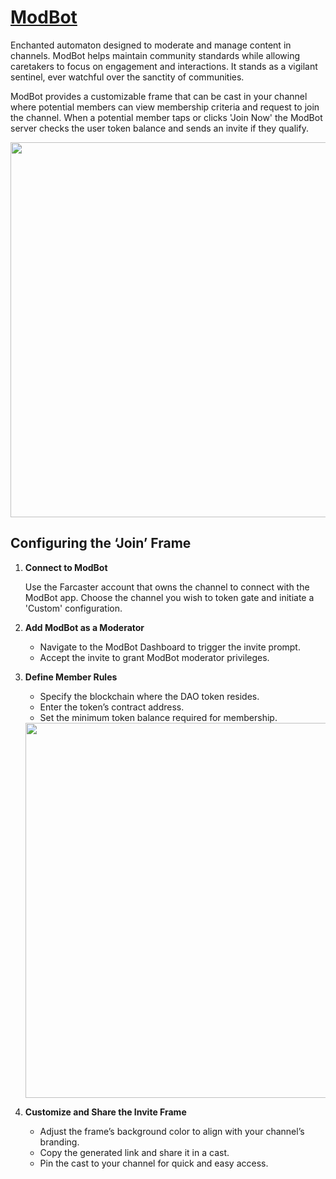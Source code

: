 # [ModBot](https://modbot.sh/)

Enchanted automaton designed to moderate and manage content in channels. ModBot helps maintain community standards while allowing caretakers to focus on engagement and interactions. It stands as a vigilant sentinel, ever watchful over the sanctity of communities.

ModBot provides a customizable frame that can be cast in your channel where potential members can view membership criteria and request to join the channel. When a potential member taps or clicks 'Join Now' the ModBot server checks the user token balance and sends an invite if they qualify.

<img src="/images/quarters.png" width="600px" />

## Configuring the ‘Join’ Frame

1. **Connect to ModBot**

   Use the Farcaster account that owns the channel to connect with the ModBot app. Choose the channel you wish to token gate and initiate a 'Custom' configuration.

2. **Add ModBot as a Moderator**

   - Navigate to the ModBot Dashboard to trigger the invite prompt.
   - Accept the invite to grant ModBot moderator privileges.

3. **Define Member Rules**

   - Specify the blockchain where the DAO token resides.
   - Enter the token’s contract address.
   - Set the minimum token balance required for membership.

   <img src="/images/modbot.png" width="600px" />

4. **Customize and Share the Invite Frame**

   - Adjust the frame’s background color to align with your channel’s branding.
   - Copy the generated link and share it in a cast.
   - Pin the cast to your channel for quick and easy access.
